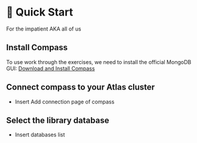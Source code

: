 # 👐 Quick Start

For the impatient AKA all of us

## Install Compass

To use work through the exercises, we need to install the official MongoDB GUI: [Download and Install Compass](https://www.mongodb.com/try/download/compass)

## Connect compass to your Atlas cluster

- Insert Add connection page of compass

## Select the library database

- Insert databases list
